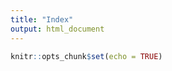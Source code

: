 ```yaml
---
title: "Index"
output: html_document
---
```


```r
knitr::opts_chunk$set(echo = TRUE)
```


